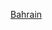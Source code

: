 {{asbox
| image     = Flag of Bahrain.svg
| qualifier = 与[[巴林]]相关
| category  = 巴林小作品
| name      = Template:Bahrain-stub
}}<noinclude>
[[Category:亞洲小作品模板|Bahrain]]
</noinclude>